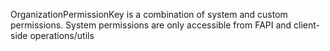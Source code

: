 OrganizationPermissionKey is a combination of system and custom permissions.
System permissions are only accessible from FAPI and client-side operations/utils
